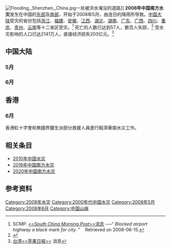 [[File:Flooding,_Shenzhen,_China.jpg|thumb]]一处被洪水淹没的道路]]
{{wikinews|中國南方暴雨成災}}
'''2008年中国南方水灾'''发生在中国的[[中国东部|东部]]及[[中国南部|南部]]，开始于2008年5月，由连日的降雨所导致。[[中国大陆|中国大陆]]受灾的省份包括[[浙江|浙江]]、[[福建|福建]]、[[安徽|安徽]]、[[江西|江西]]、[[湖北|湖北]]、[[湖南|湖南]]、[[广东|广东]]、[[广西|广西]]、[[四川|四川]]、[[重庆|重庆]]、[[贵州|贵州]]、[[云南|云南]]等十二省区受灾。<ref name="scmp1">SCMP. [http://www.scmp.com/portal/site/SCMP/menuitem.2af62ecb329d3d7733492d9253a0a0a0/?vgnextoid=c4dd6946bf78a110VgnVCM100000360a0a0aRCRD&ss=China&s=News  <<''South China Morning Post''>>消息] {{Wayback|url=http://www.scmp.com/portal/site/SCMP/menuitem.2af62ecb329d3d7733492d9253a0a0a0/?vgnextoid=c4dd6946bf78a110VgnVCM100000360a0a0aRCRD&ss=China&s=News |date=20120213074808 }}──" ''Blocked airport highway a black mark for city.'' "    Retrieved on 2008-06-15.</ref> 死亡的人数已达到57人，数百人失踪，<ref>{{Cite web |url=http://www.voanews.com/chinese/w2008-06-16-voa55.cfm |title=美国之音<!-- 机器人生成的标题 --> |accessdate=2011-12-03 |archive-date=2008-06-19 |archive-url=https://web.archive.org/web/20080619204139/http://www.voanews.com/chinese/w2008-06-16-voa55.cfm |dead-url=no }}</ref> 受水灾影响的人口已达2141万人，直接经济损失203亿元。<ref>[[台湾|台湾]][http://1-apple.com.tw/index.cfm?Fuseaction=Article&Sec_ID=3&ShowDate=20080616&IssueID=20080616&art_id=30659366&NewsType=1&SubSec=12 <<苹果日报>>] {{Wayback|url=http://1-apple.com.tw/index.cfm?Fuseaction=Article&Sec_ID=3&ShowDate=20080616&IssueID=20080616&art_id=30659366&NewsType=1&SubSec=12 |date=20080618225512 }} 消息</ref></div></div></div>
== 中国大陆 ==
=== 5月 ===
<!---[[中国日报|中国日报]] reported that torrential rains in the southern provinces killed 64 people in May.<ref name="Chinadaily1">Chinadaily. "[http://www.chinadaily.com.cn/china/2008-06/09/content_6746725.htm Chinadaily]." ''Downpours threaten South China.'' Retrieved on [[2008-06-10|2008-06-10]].</ref> According to [[State_Flood_Control_and_Drought_Relief_headquarters|State Flood Control and Drought Relief headquarters]]，floods have claimed 59 lives up to this point of the year.<ref name="hanban">English hanban.edu. "[http://english.hanban.edu.cn/english/China/170283.htm Hanban.edu]." ''South China expects more heavy rain.'' Retrieved on [[2008-06-14|2008-06-14]].</ref>--->
=== 6月 ===
<!---From May 28 to June 2, some places in [[广东|广东]] experienced heavy rainfalls. After 7 days, flood situations were investigated by the [[中国气象局|中国气象局]] (CMA) on June 3.<ref>China Meteorological Administration. "[http://www.cma.gov.cn/english/News/t20080605_238451.phtml CMA] {{Wayback|url=http://www.cma.gov.cn/english/News/t20080605_238451.phtml |date=20110716144253 }}." ''Leaders of CMA Pay High Attention on the Flood Situation in Guangdong.'' Retrieved on [[2008-06-14|2008-06-14]].</ref> The [[State_Flood_Control_and_Drought_Relief_headquarters|State Flood Control and Drought Relief headquarters]] and [[中央气象台|中央气象台]] (NMC) both raised emergency levels expecting more torrential rain and thunderstorms.<ref name="Chinadaily1" /> On the weekend of June 7-8, [[Guangzhou_Daily|Guangzhou Daily]] reported it to be the heaviest rain storm in 50 years for Guangdong province.<ref name="Yahoo1">Yahoo. "[http://news.yahoo.com/s/nm/20080608/wl_nm/china_weather_dc Yahoo]." ''Worst rainstorms in 50 years hit southeast China.'' Retrieved on [[2008-06-14|2008-06-14]].</ref><ref name="Chinadaily1" /> [[梧州|梧州]] was struck with their worst flooding in 100 years.<ref>Standard HK. "[http://www.thestandard.com.hk/news_detail.asp?we_cat=3&art_id=67159&sid=19321761&con_type=1&d_str=20080613&fc=8 Standard HK] {{Wayback|url=http://www.thestandard.com.hk/news_detail.asp?we_cat=3&art_id=67159&sid=19321761&con_type=1&d_str=20080613&fc=8 |date=20110604131804 }}." ''Destructive floods.'' Retrieved on [[2008-06-14|2008-06-14]].</ref> In two days the rainfall in some areas measured more than 400 millimetres (15.7 inches).<ref name="Yahoo1" />

On June 14, the [[Ministry_of_Water_Resources_of_the_People's_Republic_of_China|Ministry of Water Resources]] said about 1 million hectares of farmland have been affected with the worst hit provinces being [[Guangdong|Guangdong]]，[[Fujian|Fujian]]，[[Jiangxi|Jiangxi]]，[[Hunan|Hunan]] and [[Hubei|Hubei]].<ref name="hanban" /> From May 25 to June 14, up to 18 people have died, including 2.22 million people were affected in 17 cities in Guangdong. The average rainfall of {{convert|415|mm|in|abbr=on}} was double the long-term level, with the media reporting it as "Freak rain".<ref>Shanghaidaily. "[http://www.shanghaidaily.com/sp/article/2008/200806/20080615/article_363291.htm Shanghaidaily]." ''Freak rainfall lashes nation's south.'' Retrieved on [[2008-06-14|2008-06-14]].</ref>

On June 15, more than 300 places in [[Shenzhen|Shenzhen]] were submerged underwater.<ref name="scmp1" /> Floods have forced more than 1.66 million people to evacuate, caused 67,000 houses to collapse, and killed 63 people.<ref>AFP. "[http://afp.google.com/article/ALeqM5gd0ac134jwO38OJ0QNYTPCf07yyA Agence France-Presse] {{Wayback|url=http://afp.google.com/article/ALeqM5gd0ac134jwO38OJ0QNYTPCf07yyA |date=20080703093320 }}." ''South China ravaged by floods, densely populated north in danger.'' Retrieved on [[2008-06-17|2008-06-17]].</ref><ref name="AP"/> Three days later officials in Guangdong warned of a "black june" as [[high_tide|high tide]]s, rain and rivers threatened [[levee|levee]]s. Across the region, 169 were reported killed in the floods.<ref name="Cpost1" />

On June 21, the main precipitation areas include the [[Huaihe_River|Huaihe river]] valleys, [[Guizhou|Guizhou]]，[[Sichuan|Sichuan]] and the middle and lower reaches of the [[Yangtze_River|Yangtze River]]。Heavy rain follow in [[Jiangsu|Jiangsu]]，[[Anhui|Anhui]]，[[Henan|Henan]]，[[Hubei|Hubei]]，[[Chongqing|Chongqing]]，[[Sichuan|Sichuan]]，[[Qinghai|Qinghai]]，and [[Inner_Mongolia|Inner Mongolia]].<ref>Xinhuanet. "[http://news.xinhuanet.com/english/2008-06/21/content_8413697.htm Xinhuanet]." ''Heavy rainfall continues in South China.'' Retrieved on [[2008-06-21|2008-06-21]].</ref> At the end of the month, 252 people were killed in the rainstorms and flooding.<ref>Xinhua. "[http://news.xinhuanet.com/english/2008-07/06/content_8496761.htm Xinhuanet]." ''Heavy rainstorms ravage China, leaving at least 12 dead and 3 mln affected.'' Retrieved on [[2008-07-09|2008-07-09]]。--->

== 香港 ==
=== 6月 ===
香港紅十字會和無國界醫生派部分救援人員進行賑濟華南水災工作。

==相关条目==
*[[2010年中國水災|2010年中国水灾]]
*[[2016年中国南方水灾|2016年中国南方水灾]]
*[[2020年中国南方水灾|2020年中国南方水灾]]

== 参考资料 ==
{{Reflist|2}}

{{中国水灾}}

[[Category:2008年水灾|Category:2008年水灾]]
[[Category:2000年代中国水灾|Category:2000年代中国水灾]]
[[Category:2008年5月|Category:2008年5月]]
[[Category:2008年6月|Category:2008年6月]]
[[Category:中国山崩|Category:中国山崩]]